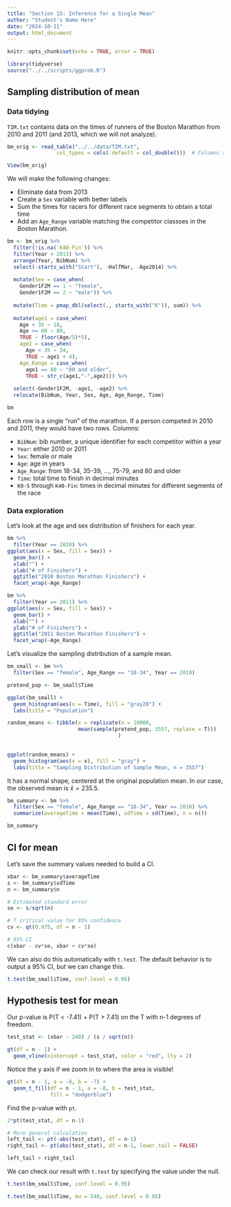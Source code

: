 ```yaml
---
title: "Section 15: Inference for a Single Mean"
author: "Student's Name Here"
date: "2024-10-11"
output: html_document
---
```


```r
knitr::opts_chunk$set(echo = TRUE, error = TRUE)
```

```r
library(tidyverse)
source("../../scripts/ggprob.R")
```

## Sampling distribution of mean

### Data tidying

`TIM.txt` contains data on the times of runners of the Boston Marathon from 2010 and 2011 (and 2013, which we will not analyze).

```r
bm_orig <- read_table("../../data/TIM.txt",
                col_types = cols(.default = col_double()))  # Columns are 'double' by default

View(bm_orig)
```

We will make the following changes:

- Eliminate data from 2013
- Create a `Sex` variable with better labels
- Sum the times for racers for different race segments to obtain a total time
- Add an `Age_Range` variable matching the competitor classses in the Boston Marathon.

```r
bm <- bm_orig %>% 
  filter(!is.na(`K40-Fin`)) %>% 
  filter(Year < 2013) %>% 
  arrange(Year, BibNum) %>% 
  select(-starts_with("Start"), -HalfMar, -Age2014) %>% 
  
  mutate(Sex = case_when(
    Gender1F2M == 1 ~ "female",
    Gender1F2M == 2 ~ "male")) %>% 
  
  mutate(Time = pmap_dbl(select(., starts_with("K")), sum)) %>% 
  
  mutate(age1 = case_when(
    Age < 35 ~ 18,
    Age >= 80 ~ 80,
    TRUE ~ floor(Age/5)*5),
    age2 = case_when(
      Age < 35 ~ 34,
      TRUE ~ age1 + 4),
    Age_Range = case_when(
      age1 == 80 ~ "80 and older",
      TRUE ~ str_c(age1,"-",age2))) %>% 
  
  select(-Gender1F2M, -age1, -age2) %>% 
  relocate(BibNum, Year, Sex, Age, Age_Range, Time)

bm
```

Each row is a single "run" of the marathon.  If a person competed in 2010 and 2011, they would have two rows.  Columns:

- `BibNum`: bib number, a unique identifier for each competitor within a year
- `Year`: either 2010 or 2011
- `Sex`: female or male
- `Age`: age in years
- `Age_Range`: from 18-34, 35-39, ..., 75-79, and 80 and older
- `Time`: total time to finish in decimal minutes
- `K0-5` through `K40-Fin`: times in decimal minutes for different segments of the race


### Data exploration

Let's look at the age and sex distribution of finishers for each year.

```r
bm %>% 
  filter(Year == 2010) %>% 
ggplot(aes(x = Sex, fill = Sex)) +
  geom_bar() +
  xlab("") +
  ylab("# of Finishers") +
  ggtitle("2010 Boston Marathon Finishers") +
  facet_wrap(~Age_Range)
```


```r
bm %>% 
  filter(Year == 2011) %>% 
ggplot(aes(x = Sex, fill = Sex)) +
  geom_bar() +
  xlab("") +
  ylab("# of Finishers") +
  ggtitle("2011 Boston Marathon Finishers") +
  facet_wrap(~Age_Range)
```


Let's visualize the sampling distribution of a sample mean.

```r
bm_small <- bm %>% 
  filter(Sex == "female", Age_Range == "18-34", Year == 2010)

pretend_pop <- bm_small$Time

ggplot(bm_small) +
  geom_histogram(aes(x = Time), fill = "gray20") +
  labs(title = "Population")
```

```r
random_means <- tibble(x = replicate(n = 10000, 
                       mean(sample(pretend_pop, 3557, replace = T)))
                                    )
                       

ggplot(random_means) +
  geom_histogram(aes(x = x), fill = "gray") +
  labs(title = "Sampling Distribution of Sample Mean, n = 3557")
```

It has a normal shape, centered at the original population mean.  In our case, the observed mean is $\bar{x} = 235.5$.

```r
bm_summary <- bm %>% 
  filter(Sex == "female", Age_Range == "18-34", Year == 2010) %>% 
  summarize(averageTime = mean(Time), sdTime = sd(Time), n = n())

bm_summary
```


## CI for mean

Let's save the summary values needed to build a CI.

```r
xbar <- bm_summary$averageTime
s <- bm_summary$sdTime
n <- bm_summary$n

# Estimated standard error
se <- s/sqrt(n)

# T critical value for 95% confidence
cv <- qt(0.975, df = n - 1)

# 95% CI
c(xbar - cv*se, xbar + cv*se)
```

We can also do this automatically with `t.test`.  The default behavior is to output a 95% CI, but we can change this.

```r
t.test(bm_small$Time, conf.level = 0.95)
```


## Hypothesis test for mean

Our p-value is P(T < -7.41) + P(T > 7.41) on the T with n-1 degrees of freedom.

```r
test_stat <- (xbar - 240) / (s / sqrt(n))

gt(df = n - 1) +
  geom_vline(xintercept = test_stat, color = "red", lty = 2)
```

Notice the y axis if we zoom in to where the area is visible!

```r
gt(df = n - 1, a = -8, b = -7) +
  geom_t_fill(df = n - 1, a = -8, b = test_stat,
              fill = "dodgerblue")
```

Find the p-value with `pt`.

```r
2*pt(test_stat, df = n-1)

# More general calculation
left_tail <- pt(-abs(test_stat), df = n-1)
right_tail <- pt(abs(test_stat), df = n-1, lower.tail = FALSE)

left_tail + right_tail
```

We can check our result with `t.test` by specifying the value under the null.

```r
t.test(bm_small$Time, conf.level = 0.95)

t.test(bm_small$Time, mu = 240, conf.level = 0.95)
```






